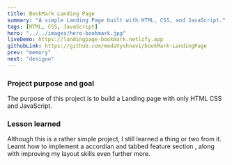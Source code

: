 ```yaml
---
title: BookMark Landing Page
summary: "A simple Landing Page built with HTML, CSS, and JavaScript."
tags: [HTML, CSS, JavaScript]
hero: "../../images/hero-bookmark.jpg"
liveDemo: https://landingpage-bookmark.netlify.app
githubLink: https://github.com/medaVyshnavi/bookMark-LandingPage
prev: "memory"
next: "designo"
---
```


### Project purpose and goal

The purpose of this project is to build a Landing page with only HTML CSS and JavaScript.

### Lesson learned

Although this is a rather simple project, I still learned a thing or two from it. Learnt how to implement a accordian and tabbed feature section , along with improving my layout skills even further more.
